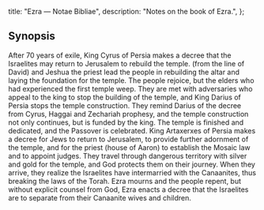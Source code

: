   title: "Ezra — Notae Bibliae",
  description: "Notes on the book of Ezra.",
};

<Initial text="Ezra"/>

## Synopsis

After 70 years of exile, King Cyrus of Persia makes a decree that the Israelites may return to Jerusalem to rebuild the temple. <Definition lang="hebrew" anchor="zerubbabel" text="Zerubbabel" /> (from the line of David) and Jeshua the priest lead the people in rebuilding the altar and laying the foundation for the temple. The people rejoice, but the elders who had experienced the first temple weep. They are met with adversaries who appeal to the king to stop the building of the temple, and King Darius of Persia stops the temple construction. They remind Darius of the decree from Cyrus, Haggai and Zechariah prophesy, and the temple construction not only continues, but is funded by the king. The temple is finished and dedicated, and the Passover is celebrated. King Artaxerxes of Persia makes a decree for Jews to return to Jerusalem, to provide further adornment of the temple, and for <Definition lang="hebrew" anchor="ezra" text="Ezra" /> the priest (house of Aaron) to establish the Mosaic law and to appoint judges. They travel through dangerous territory with silver and gold for the temple, and God protects them on their journey. When they arrive, they realize the Israelites have intermarried with the Canaanites, thus breaking the laws of the Torah. Ezra mourns and the people repent, but without explicit counsel from God, Ezra enacts a decree that the Israelites are to separate from their Canaanite wives and children.
